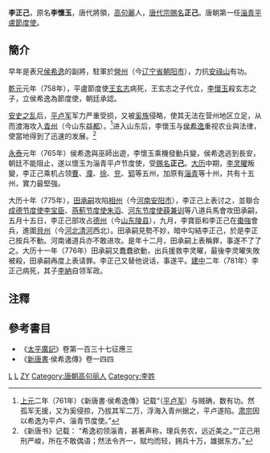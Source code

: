{{Otheruses|other=名为李正己的其他人物|李端 (诗人)}}

'''李正己'''{{BD|732年||781年||}}，原名'''李懷玉'''，唐代將領，[[高句麗|高句麗]]人，[[唐代宗|唐代宗]][[赐名|赐名]]'''正己'''。唐朝第一任[[淄青平盧節度使|淄青平盧節度使]]。 

==簡介==
早年是表兄[[侯希逸|侯希逸]]的副將，駐軍於[[营州_(北魏)|營州]]（今[[辽宁省|辽宁省]][[朝阳市|朝阳市]]），力抗[[安祿山|安祿山]]有功。

[[乾元_(唐朝)|乾元]]元年（758年），平盧節度使[[王玄志|王玄志]]病死，王玄志之子代立，[[李懷玉|李懷玉]]殺玄志之子，立侯希逸為節度使，朝廷承認。

[[安史之乱|安史之乱]]后，[[平卢军|平卢军]]军力严重受损，又被[[奚族|奚族]]侵略，使其无法在营州地区立足，从而渡海攻入[[青州_(古代)|青州]]（今山东[[益都|益都]]）。<ref>[[上元_(唐肃宗)|上元]]二年（761年）《新唐書·侯希逸傳》记载“（[[平卢军|平卢军]]）与贼确，数有功。然孤军无援，又为奚侵掠，乃拔其军二万，浮海入青州据之，平卢遂陷。[[肃宗|肃宗]]因以希逸为平卢、淄青节度使。”</ref>进入山东后，李懷玉与[[侯希逸|侯希逸]]重视农业與法律，使當地得到了迅速的发展。<ref>《新唐书》记载： “希逸初领淄青，甚著声称，理兵务农，远近美之。”“正己用刑严峻，所在不敢偶语；然法令齐一，赋均而轻，拥兵十万，雄据东方。”</ref>

[[永泰_(唐代宗)|永泰]]元年（765年）侯希逸與巫師出遊，李懷玉乘機發動兵變，侯希逸逃到長安，朝廷不能阻止，遂以懷玉为淄青平卢节度使，受[[赐名|赐名]]'''正己'''。[[大历|大历]]中期，[[李灵曜|李灵曜]]叛變，李正己乘机占领[[曹州|曹]]、[[濮州|濮]]、[[徐州|徐]]、[[兖州|兖]]、[[郓州|郓]]等五州，加原有[[淄青|淄青]]等十州，共有十五州，實力最堅強。

大历十年（775年），[[田承嗣|田承嗣]]攻陷[[相州|相州]]（今[[河南|河南]][[安阳市|安阳市]]），李正己上表讨之，並聯合[[成德节度使|成德节度使]][[李宝臣|李宝臣]]、[[燕薊节度使|燕薊节度使]][[朱滔|朱滔]]、[[河东节度使|河东节度使]][[薛兼训|薛兼训]]等八道兵馬會攻田承嗣，五月十五日，李正己部攻占[[德州_(隋朝)|德州]]（今[[山东|山东]][[陵县|陵县]]），九月，李寶臣和李正己在[[棗強|棗強]]會兵，進圍[[貝州|貝州]]（今[[河北|河北]][[清河|清河]]西北）。田承嗣見勢不妙，暗中勾結李正己，於是李正己按兵不動。河南诸道兵亦不敢进攻。是年十二月，田承嗣上表稱罪，事遂不了了之。大历十一年（776年）田承嗣又蠢蠢欲動，出兵援救李灵曜，最後李灵曜失敗被殺，田承嗣再度上表请罪。李正己又替他说话，事遂平。[[建中_(唐德宗)|建中]]二年（781年）李正己病死，其子[[李納|李納]]自领军政。

==注釋==
{{reflist}}

==參考書目==
* 《[[太平廣記|太平廣記]]》卷第一百三十七征應三
* 《[[新唐書|新唐書]]·侯希逸傳》卷一四四

{{start box}}
{{s-before|[[郭子仪|郭子仪]]}}
{{s-title|[[唐朝|唐朝]][[司徒|司徒]]|779年—781年}}
{{s-after|[[李晟_(唐朝)|李晟]]}}
{{s-before|[[侯希逸|侯希逸]]}}
{{s-title|[[淄青節度使|淄青節度使]]|765-781年}}
{{s-after|子·[[李纳|李纳]]}}
{{end box}}

[[Category:淄青節度使|L]]
[[Category:唐朝司徒|L]]
[[Category:唐朝賜名字者|ZY]]
[[Category:唐朝高句丽人|Category:唐朝高句丽人]]
[[Category:李姓|Category:李姓]]
